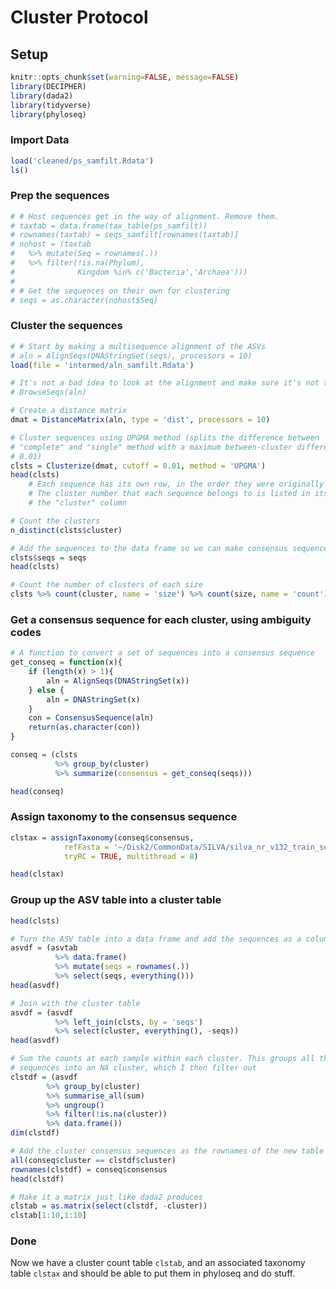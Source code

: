 Cluster Protocol
================

## Setup 

```r
knitr::opts_chunk$set(warning=FALSE, message=FALSE)
library(DECIPHER)
library(dada2)
library(tidyverse)
library(phyloseq)
```

### Import Data

```r
load('cleaned/ps_samfilt.Rdata')
ls()
```

### Prep the sequences

```r
# # Host sequences get in the way of alignment. Remove them.
# taxtab = data.frame(tax_table(ps_samfilt))
# rownames(taxtab) = seqs_samfilt[rownames(taxtab)]
# nohost = (taxtab
# 	%>% mutate(Seq = rownames(.))
# 	%>% filter(!is.na(Phylum),
# 			   Kingdom %in% c('Bacteria','Archaea')))
# 
# # Get the sequences on their own for clustering
# seqs = as.character(nohost$Seq)
```

### Cluster the sequences

```r
# # Start by making a multisequence alignment of the ASVs
# aln = AlignSeqs(DNAStringSet(seqs), processors = 10)
load(file = 'intermed/aln_samfilt.Rdata')

# It's not a bad idea to look at the alignment and make sure it's not too bad
# BrowseSeqs(aln)

# Create a distance matrix 
dmat = DistanceMatrix(aln, type = 'dist', processors = 10)

# Cluster sequences using UPGMA method (splits the difference between
# "complete" and "single" method with a maximum between-cluster difference of
# 0.01)
clsts = Clusterize(dmat, cutoff = 0.01, method = 'UPGMA')
head(clsts)
	# Each sequence has its own row, in the order they were originally listed in
	# The cluster number that each sequence belongs to is listed in its row in
	# the "cluster" column

# Count the clusters
n_distinct(clsts$cluster)

# Add the sequences to the data frame so we can make consensus sequences
clsts$seqs = seqs
head(clsts)

# Count the number of clusters of each size
clsts %>% count(cluster, name = 'size') %>% count(size, name = 'count')
```

### Get a consensus sequence for each cluster, using ambiguity codes

```r
# A function to convert a set of sequences into a consensus sequence
get_conseq = function(x){
	if (length(x) > 1){
		aln = AlignSeqs(DNAStringSet(x))
	} else {
		aln = DNAStringSet(x)
	}
	con = ConsensusSequence(aln)
	return(as.character(con))
}

conseq = (clsts
		  %>% group_by(cluster)
		  %>% summarize(consensus = get_conseq(seqs)))

head(conseq)
```

### Assign taxonomy to the consensus sequence

```r
clstax = assignTaxonomy(conseq$consensus, 
			refFasta = '~/Disk2/CommonData/SILVA/silva_nr_v132_train_set.fa',
			tryRC = TRUE, multithread = 8)

head(clstax)
```

### Group up the ASV table into a cluster table

```r
head(clsts)

# Turn the ASV table into a data frame and add the sequences as a column
asvdf = (asvtab
		  %>% data.frame()
		  %>% mutate(seqs = rownames(.))
		  %>% select(seqs, everything()))
head(asvdf)

# Join with the cluster table
asvdf = (asvdf
		  %>% left_join(clsts, by = 'seqs')
		  %>% select(cluster, everything(), -seqs))
head(asvdf)

# Sum the counts at each sample within each cluster. This groups all the 'host'
# sequences into an NA cluster, which I then filter out
clstdf = (asvdf
		%>% group_by(cluster)
		%>% summarise_all(sum)
		%>% ungroup()
		%>% filter(!is.na(cluster))
		%>% data.frame())
dim(clstdf)

# Add the cluster consensus sequences as the rownames of the new table 
all(conseq$cluster == clstdf$cluster)
rownames(clstdf) = conseq$consensus
head(clstdf)

# Make it a matrix just like dada2 produces
clstab = as.matrix(select(clstdf, -cluster))
clstab[1:10,1:10]
```

### Done

Now we have a cluster count table `clstab`, and an associated taxonomy table
`clstax` and should be able to put them in phyloseq and do stuff.

```r

```
